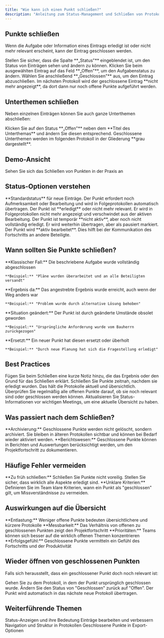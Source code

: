 ```yaml
---
title: "Wie kann ich einen Punkt schließen?"
description: "Anleitung zum Status-Management und Schließen von Protokollpunkten"
---
```


## Punkte schließen

Wenn die Aufgabe oder Information eines Eintrags erledigt ist oder nicht mehr relevant erscheint, kann der Eintrag geschlossen werden.

<Steps>
  <Step title="Status-Spalte einblenden">
    Stellen Sie sicher, dass die Spalte **„Status"** eingeblendet ist, um den Status von Einträgen sehen und ändern zu können.
  </Step>
  <Step title="Eintrag auswählen">
    Klicken Sie beim ausgewählten Eintrag auf das Feld **„Offen"**, um den Aufgabenstatus zu ändern.
  </Step>
  <Step title="Status ändern">
    Wählen Sie anschließend **„Geschlossen"** aus, um den Eintrag abzuschließen.
  </Step>
  <Step title="Automatische Übertragung">
    Im nächsten Protokoll wird der geschlossene Eintrag **nicht mehr angezeigt**, da dort dann nur noch offene Punkte aufgeführt werden.
  </Step>
</Steps>

## Unterthemen schließen

Neben einzelnen Einträgen können Sie auch ganze Unterthemen abschließen:

<Steps>
  <Step title="Unterthema-Status ändern">
    Klicken Sie auf den Status **„Offen"** neben dem **Titel des Unterthemas** und ändern Sie diesen entsprechend.
  </Step>
  <Step title="Visuelle Darstellung">
    Geschlossene Unterthemen werden im folgenden Protokoll in der Gliederung **grau dargestellt**.
  </Step>
</Steps>

## Demo-Ansicht

<Card title="📹 Zur interaktiven Demo" href="https://app.arcade.software/flows/abPbK41F0JBTDTQgGuuH/view" icon="play">
  Sehen Sie sich das Schließen von Punkten in der Praxis an
</Card>

## Status-Optionen verstehen

<AccordionGroup>
  <Accordion title="🟢 Offen">
    **Standardstatus** für neue Einträge. Der Punkt erfordert noch Aufmerksamkeit oder Bearbeitung und wird in Folgeprotokollen automatisch übertragen.
  </Accordion>

  <Accordion title="🔴 Geschlossen">
    Der Punkt ist **erledigt** oder nicht mehr relevant. Er wird in Folgeprotokollen nicht mehr angezeigt und verschwindet aus der aktiven Bearbeitung.
  </Accordion>

  <Accordion title="⏸️ Pausiert (falls verfügbar)">
    Der Punkt ist temporär **nicht aktiv**, aber noch nicht vollständig erledigt. Er wird weiterhin übertragen, aber als pausiert markiert.
  </Accordion>

  <Accordion title="🔄 In Bearbeitung (falls verfügbar)">
    Der Punkt wird **aktiv bearbeitet**. Dies hilft bei der Kommunikation des Fortschritts an andere Beteiligte.
  </Accordion>
</AccordionGroup>

## Wann sollten Sie Punkte schließen?

<CardGroup cols={2}>
  <Card title="✅ Aufgabe erledigt" icon="check-circle">
    **Klassischer Fall:** Die beschriebene Aufgabe wurde vollständig abgeschlossen
    
    **Beispiel:** "Pläne wurden überarbeitet und an alle Beteiligten versandt"
  </Card>
  <Card title="🎯 Ziel erreicht" icon="target">
    **Ergebnis da:** Das angestrebte Ergebnis wurde erreicht, auch wenn der Weg anders war
    
    **Beispiel:** "Problem wurde durch alternative Lösung behoben"
  </Card>
  <Card title="🚫 Nicht mehr relevant" icon="ban">
    **Situation geändert:** Der Punkt ist durch geänderte Umstände obsolet geworden
    
    **Beispiel:** "Ursprüngliche Anforderung wurde vom Bauherrn zurückgezogen"
  </Card>
  <Card title="🔄 Superseded" icon="arrows-rotate">
    **Ersetzt:** Ein neuer Punkt hat diesen ersetzt oder überholt
    
    **Beispiel:** "Durch neue Planung hat sich die Fragestellung erledigt"
  </Card>
</CardGroup>

## Best Practices

<AccordionGroup>
  <Accordion title="📝 Abschluss-Notiz hinzufügen">
    Fügen Sie beim Schließen eine kurze Notiz hinzu, die das Ergebnis oder den Grund für das Schließen erklärt.
  </Accordion>

  <Accordion title="⏰ Zeitnaher Abschluss">
    Schließen Sie Punkte zeitnah, nachdem sie erledigt wurden. Das hält die Protokolle aktuell und übersichtlich.
  </Accordion>

  <Accordion title="🔍 Regelmäßige Prüfung">
    Überprüfen Sie regelmäßig alle offenen Punkte darauf, ob sie noch relevant sind oder geschlossen werden können.
  </Accordion>

  <Accordion title="📊 Status vor Meeting aktualisieren">
    Aktualisieren Sie Status-Informationen vor wichtigen Meetings, um eine aktuelle Übersicht zu haben.
  </Accordion>
</AccordionGroup>

## Was passiert nach dem Schließen?

<Info>
**Archivierung:** Geschlossene Punkte werden nicht gelöscht, sondern archiviert. Sie bleiben in älteren Protokollen sichtbar und können bei Bedarf wieder aktiviert werden.
</Info>

<Note>
**Berichtswesen:** Geschlossene Punkte können in Berichten und Auswertungen berücksichtigt werden, um den Projektfortschritt zu dokumentieren.
</Note>

## Häufige Fehler vermeiden

<Warning>
**Zu früh schließen:** Schließen Sie Punkte nicht voreilig. Stellen Sie sicher, dass wirklich alle Aspekte erledigt sind.
</Warning>

<Warning>
**Unklare Kriterien:** Definieren Sie im Team klare Kriterien, wann ein Punkt als "geschlossen" gilt, um Missverständnisse zu vermeiden.
</Warning>

## Auswirkungen auf die Übersicht

<CardGroup cols={2}>
  <Card title="📋 Aktuelle Protokolle" icon="file-text">
    **Entlastung:** Weniger offene Punkte bedeuten übersichtlichere und kürzere Protokolle
  </Card>
  <Card title="📊 Fortschritts-Tracking" icon="chart-line">
    **Messbarkeit:** Das Verhältnis von offenen zu geschlossenen Punkten zeigt den Projektfortschritt
  </Card>
  <Card title="🎯 Fokussierung" icon="crosshairs">
    **Prioritäten:** Teams können sich besser auf die wirklich offenen Themen konzentrieren
  </Card>
  <Card title="📈 Motivation" icon="trending-up">
    **Erfolgsgefühl:** Geschlossene Punkte vermitteln ein Gefühl des Fortschritts und der Produktivität
  </Card>
</CardGroup>

## Wieder öffnen von geschlossenen Punkten

Falls sich herausstellt, dass ein geschlossener Punkt doch noch relevant ist:

<Steps>
  <Step title="Älteren Protokoll aufrufen">
    Gehen Sie zu dem Protokoll, in dem der Punkt ursprünglich geschlossen wurde.
  </Step>
  <Step title="Status ändern">
    Ändern Sie den Status von "Geschlossen" zurück auf "Offen".
  </Step>
  <Step title="Automatische Übertragung">
    Der Punkt wird automatisch in das nächste neue Protokoll übertragen.
  </Step>
</Steps>

## Weiterführende Themen

<CardGroup cols={2}>
  <Card title="Farbige Punkte verstehen" icon="circle" href="/faq/farbige-punkte">
    Status-Anzeigen und ihre Bedeutung
  </Card>
  <Card title="Protokollpunkte ändern" icon="edit" href="/faq/protokollpunkt-aendern">
    Einträge bearbeiten und verbessern
  </Card>
  <Card title="Gliederungsleiste" icon="list" href="/faq/gliederungsleiste">
    Navigation und Struktur in Protokollen
  </Card>
  <Card title="PDF-Export" icon="file-pdf" href="/faq/pdf-export">
    Geschlossene Punkte in Export-Optionen
  </Card>
</CardGroup> 